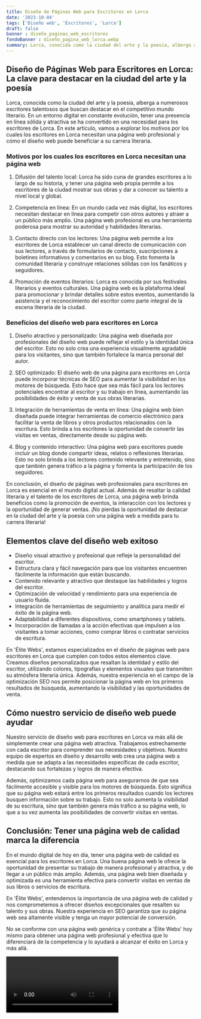 ```yaml
---
title: Diseño de Páginas Web para Escritores en Lorca
date: '2023-10-04'
tags: ['Diseño web', 'Escritores', 'Lorca']
draft: false
banner : diseño_paginas_web_escritores
fondoBanner : diseño_pagina_web_lorca.webp
summary: Lorca, conocida como la ciudad del arte y la poesía, alberga a numerosos escritores talentosos que buscan destacar en el competitivo mundo literario. En un entorno digital en constante evolución, tener una presencia en línea sólida y atractiva se ha convertido en una necesidad para los escritores de Lorca. En este artículo, vamos a explorar los motivos por los cuales los escritores en Lorca necesitan una página web profesional y cómo el diseño web puede beneficiar a su carrera literaria.
---
```


## Diseño de Páginas Web para Escritores en Lorca: La clave para destacar en la ciudad del arte y la poesía

Lorca, conocida como la ciudad del arte y la poesía, alberga a numerosos escritores talentosos que buscan destacar en el competitivo mundo literario. En un entorno digital en constante evolución, tener una presencia en línea sólida y atractiva se ha convertido en una necesidad para los escritores de Lorca. En este artículo, vamos a explorar los motivos por los cuales los escritores en Lorca necesitan una página web profesional y cómo el diseño web puede beneficiar a su carrera literaria.

### Motivos por los cuales los escritores en Lorca necesitan una página web

1. Difusión del talento local: Lorca ha sido cuna de grandes escritores a lo largo de su historia, y tener una página web propia permite a los escritores de la ciudad mostrar sus obras y dar a conocer su talento a nivel local y global.

2. Competencia en línea: En un mundo cada vez más digital, los escritores necesitan destacar en línea para competir con otros autores y atraer a un público más amplio. Una página web profesional es una herramienta poderosa para mostrar su autoridad y habilidades literarias.

3. Contacto directo con los lectores: Una página web permite a los escritores de Lorca establecer un canal directo de comunicación con sus lectores, a través de formularios de contacto, suscripciones a boletines informativos y comentarios en su blog. Esto fomenta la comunidad literaria y construye relaciones sólidas con los fanáticos y seguidores.

4. Promoción de eventos literarios: Lorca es conocida por sus festivales literarios y eventos culturales. Una página web es la plataforma ideal para promocionar y brindar detalles sobre estos eventos, aumentando la asistencia y el reconocimiento del escritor como parte integral de la escena literaria de la ciudad.

### Beneficios del diseño web para escritores en Lorca

1. Diseño atractivo y personalizado: Una página web diseñada por profesionales del diseño web puede reflejar el estilo y la identidad única del escritor. Esto no solo crea una experiencia visualmente agradable para los visitantes, sino que también fortalece la marca personal del autor.

2. SEO optimizado: El diseño web de una página para escritores en Lorca puede incorporar técnicas de SEO para aumentar la visibilidad en los motores de búsqueda. Esto hace que sea más fácil para los lectores potenciales encontrar al escritor y su trabajo en línea, aumentando las posibilidades de éxito y venta de sus obras literarias.

3. Integración de herramientas de venta en línea: Una página web bien diseñada puede integrar herramientas de comercio electrónico para facilitar la venta de libros y otros productos relacionados con la escritura. Esto brinda a los escritores la oportunidad de convertir las visitas en ventas, directamente desde su página web.

4. Blog y contenido interactivo: Una página web para escritores puede incluir un blog donde compartir ideas, relatos o reflexiones literarias. Esto no solo brinda a los lectores contenido relevante y entretenido, sino que también genera tráfico a la página y fomenta la participación de los seguidores.

En conclusión, el diseño de páginas web profesionales para escritores en Lorca es esencial en el mundo digital actual. Además de resaltar la calidad literaria y el talento de los escritores de Lorca, una página web brinda beneficios como la promoción de eventos, la interacción con los lectores y la oportunidad de generar ventas. ¡No pierdas la oportunidad de destacar en la ciudad del arte y la poesía con una página web a medida para tu carrera literaria!

<GifSeo />

<Cta />

## Elementos clave del diseño web exitoso

- Diseño visual atractivo y profesional que refleje la personalidad del escritor.
- Estructura clara y fácil navegación para que los visitantes encuentren fácilmente la información que están buscando.
- Contenido relevante y atractivo que destaque las habilidades y logros del escritor.
- Optimización de velocidad y rendimiento para una experiencia de usuario fluida.
- Integración de herramientas de seguimiento y analítica para medir el éxito de la página web.
- Adaptabilidad a diferentes dispositivos, como smartphones y tablets.
- Incorporación de llamadas a la acción efectivas que impulsen a los visitantes a tomar acciones, como comprar libros o contratar servicios de escritura.

En 'Élite Webs', estamos especializados en el diseño de páginas web para escritores en Lorca que cumplen con todos estos elementos clave. Creamos diseños personalizados que resaltan la identidad y estilo del escritor, utilizando colores, tipografías y elementos visuales que transmiten su atmósfera literaria única. Además, nuestra experiencia en el campo de la optimización SEO nos permite posicionar la página web en los primeros resultados de búsqueda, aumentando la visibilidad y las oportunidades de venta.

## Cómo nuestro servicio de diseño web puede ayudar

Nuestro servicio de diseño web para escritores en Lorca va más allá de simplemente crear una página web atractiva. Trabajamos estrechamente con cada escritor para comprender sus necesidades y objetivos. Nuestro equipo de expertos en diseño y desarrollo web crea una página web a medida que se adapta a las necesidades específicas de cada escritor, destacando sus fortalezas y logros de manera efectiva.

Además, optimizamos cada página web para asegurarnos de que sea fácilmente accesible y visible para los motores de búsqueda. Esto significa que su página web estará entre los primeros resultados cuando los lectores busquen información sobre su trabajo. Esto no solo aumenta la visibilidad de su escritura, sino que también genera más tráfico a su página web, lo que a su vez aumenta las posibilidades de convertir visitas en ventas.

## Conclusión: Tener una página web de calidad marca la diferencia

En el mundo digital de hoy en día, tener una página web de calidad es esencial para los escritores en Lorca. Una buena página web le ofrece la oportunidad de presentar su trabajo de manera profesional y atractiva, y de llegar a un público más amplio. Además, una página web bien diseñada y optimizada es una herramienta efectiva para convertir visitas en ventas de sus libros o servicios de escritura.

En 'Élite Webs', entendemos la importancia de una página web de calidad y nos comprometemos a ofrecer diseños excepcionales que resalten su talento y sus obras. Nuestra experiencia en SEO garantiza que su página web sea altamente visible y tenga un mayor potencial de conversión.

No se conforme con una página web genérica y contrate a 'Élite Webs' hoy mismo para obtener una página web profesional y efectiva que lo diferenciará de la competencia y lo ayudará a alcanzar el éxito en Lorca y más allá.

<Video />

<CtaBot job='Escritores' city='Lorca'/>

<Gmaps query='Lorca+españa+maps' />